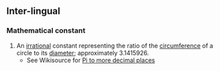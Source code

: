 == Inter-lingual ==

=== Mathematical constant ===

# An [[irrational]] constant representing the ratio of the [[circumference]] of a circle to its [[diameter]]; approximately 3.1415926.
#* See Wikisource for [http://sources.wikipedia.org/wiki/Pi Pi to more decimal places]